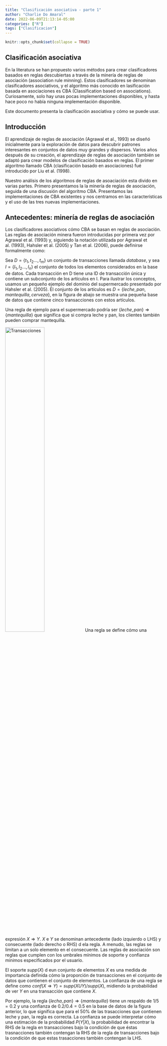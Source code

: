 ```yaml
---
title: "Clasificación asociativa - parte 1"
author: "Charlie Do Amaral"
date: 2022-06-09T21:13:14-05:00
categories: ["R"]
tags: ["Clasificacion"]
---
```


```r
knitr::opts_chunk$set(collapse = TRUE)
```

## Clasificación asociativa

En la literatura se han propuesto varios métodos para crear clasificadores basados en reglas descubiertas a través de la minería de reglas de asociación (association rule minning). Estos clasificadores se denominan clasificadores asociativos, y el algoritmo más conocido en lasificación basada en asociaciones es CBA (Classification based on associations). Curiosamente, solo hay unas pocas implementaciones disponibles, y hasta hace poco no había ninguna implementación disponible. 

Este documento presenta la clasificación asociativa y cómo se puede usar.

## Introducción

El aprendizaje de reglas de asociación (Agrawal et al., 1993) se diseñó inicialmente para la exploración de datos para descubrir patrones interesantes en conjuntos de datos muy grandes y dispersos. Varios años después de su creación, el aprendizaje de reglas de asociación también se adaptó para crear modelos de clasificación basados en reglas. El primer algoritmo llamado CBA (clasificación basado en asociaciones) fué introducido por Liu et al. (1998).

Nuestro análisis de los algoritmos de reglas de asoaciación esta divido en varias partes. Primero presentamos la la minería de reglas de asociación, seguida de una discusión del algoritmo CBA. Presentamos las implementaciones de CBA existentes y nos centramos en las características y el uso de las tres nuevas implementaciones.

## Antecedentes: minería de reglas de asociación

Los clasificadores asociativos cómo CBA se basan en reglas de asociación. Las reglas de asociación minera fueron introducidas por primera vez por Agrawal et al. (1993) y, siguiendo la notación utilizada por Agrawal et al. (1993), Hahsler et al. (2005) y Tan et al. (2006), puede definirse formalmente como:

Sea $D=\{t_{1},t_{2}...,t_{m}\}$ un conjunto de transacciones llamada _database_, y sea $I=\{I_{1},I_{2}...,I_{n}\}$ el conjunto de todos los elementos considerados en la base de datos. Cada transacción en D tiene una ID de transacción única y contiene un subconjunto de los artículos en I. Para ilustrar los conceptos, usamos un pequeño ejemplo del dominio del supermercado presentado por Hahsler et al. (2005). El conjunto de los artículos es $D=\{leche, pan, mantequilla, cerveza\}$, en la figura de abajo se muestra una pequeña base de datos que contiene cinco transacciones con estos artículos. 

Una regla de ejemplo para el supermercado podría ser $\{leche, pan\} \Rightarrow \{mantequilla\}$ que significa que si compra leche y pan, los clientes también pueden comprar mantequilla.

![Transacciones](01.png){width=50%}
Una regla se define cómo una expresión $X\Rightarrow Y$. $X$ e $Y$ se denominan antecedente (lado izquierdo o LHS) y consecuente (lado derecho o RHS) d ela regla. A menudo, las reglas se limitan a un solo elemento en el consecuente. Las reglas de asociación son reglas que cumplen con los umbrales mínimos de soporte y confianza mínimos especificados por el usuario. 

El soporte $supp(X)$ d eun conjunto de elementos $X$ es una medida de importancia definida cómo la proporción de transacciones en el conjunto de datos que contienen el conjunto de elementos. La confianza de una regla se define como $conf(X\Rightarrow Y)=supp(XUY)/supp(X)$, midiendo la probabilidad de ver $Y$ en una transacción que contiene $X$.

Por ejemplo, la regla $\{lecha, pan\} \Rightarrow \{mantequilla\}$ tiene un respaldo de $1/5=0.2$ y una confianza de $0.2/0.4=0.5$ en la base de datos de la figura anterior, lo que significa que para el 50% de las trasacciones que contienen leche y pan, la regla es correcta. La confianza se puede interpretar cómo una estimación de la probabilidad $P(Y|X)$, la probabilidad de encontrar la RHS de la regla en transacciones bajo la condición de que éstas trasnacciones también contengan la RHS de la regla de transacciones bajo la condición de que estas trasacciones también contengan la LHS. 







